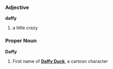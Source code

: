 ===Adjective===
'''daffy'''

# a little crazy


===Proper Noun===
'''Daffy'''

# First name of '''[[Daffy Duck]]''', a cartoon character